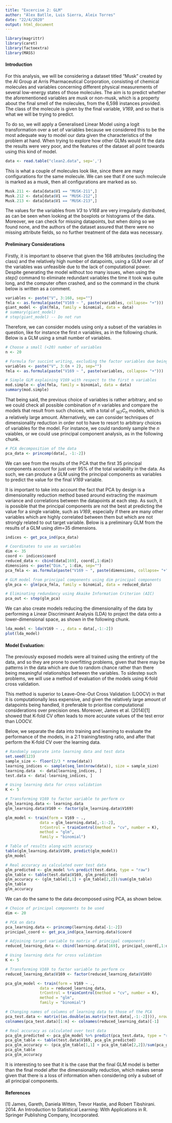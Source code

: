 ```yaml
---
title: "Excercise 2: GLM"
author: "Àlex Batlle, Luis Sierra, Aleix Torres"
date: "22/4/2020"
output: html_document
---
```


```r
library(magrittr)
library(caret)
library(factoextra)
library(MASS)
```

#### Introduction

For this analysis, we will be considering a dataset titled "Musk" created by the AI Group at Arris Pharmaceutical Corporation, consisting of chemical molecules and variables concerning different physical measurements of several low-energy states of those molecules. The aim is to predict whether the aforementioned variables are musk or non-musk, which is a property about the final smell of the molecules, from the 6,598 instances provided. The class of the molecule is given by the final variable, *V169*, and so that is what we will be trying to predict.

To do so, we will apply a Generalised Linear Model using a logit transformation over a set of variables because we considered this to be the most adequate way to model our data given the characteristics of the problem at hand. When trying to explore how other GLMs would fit the data the results were very poor, and the features of the dataset all point towards using this kind of model.

```r
data <- read.table("clean2.data", sep=',')
```

This is what a couple of molecules look like, since there are many configurations for the same molecule. We can see that if one such molecule is marked as a musk, then all configurations are marked as so.

```r
Musk.211 <- data[data$V1 == "MUSK-211",]
Musk.212 <- data[data$V1 == "MUSK-212",]
Musk.213 <- data[data$V1 == "MUSK-213",]
```

The values for the variables from *V3* to *V168* are very irregularly distributed, as can be seen when looking at the boxplots or histograms of the data. Moreover, we can check for missing datapoints, but when doing so we found none, and the authors of the dataset assured that there were no missing attribute fields, so no further treatment of the data was necessary.

#### Preliminary Considerations

Firstly, it is important to observe that given the 168 attributes (excluding the class) and the relatively high number of datapoints, using a GLM over all of the variables was unfeasible due to the lack of computational power. Despite generating the model without too many issues, when using the *step()* command to eliminate redundant variables the time it took was quite long, and the computer often crashed, and so the command in the chunk below is written as a comment.

```r
variables <- paste("V", 3:168, sep="")
fmla <- as.formula(paste("V169 ~ ", paste(variables, collapse= "+")))
giant_model <- glm(fmla, family = binomial, data = data)
# summary(giant_model)
# step(giant_model) -- Do not run
```

Therefore, we can consider models using only a subset of the variables in question, like for instance the first $n$ variables, as in the following chunk. Below is a GLM using a small number of variables.

```r
# Choose a small (<20) number of variables
n <- 20

# Formula for succint writing, excluding the factor variables due being the names
variables <- paste("V", 3:(n + 2), sep="")
fmla <- as.formula(paste("V169 ~ ", paste(variables, collapse= "+")))

# Simple GLM explaining V169 with respect to the first n variables
mod.simple <- glm(fmla, family = binomial, data = data)
summary(mod.simple)
```

That being said, the previous choice of variables is rather arbitrary, and so we could check all possible combination of $n$ variables and compare the models that result from such choices, with a total of $_{167} C_{n}$ models, which is a relatively large amount. Alternatively, we can consider techniques of dimensionality reduction in order not to have to resort to arbitrary choices of variables for the model. For instance, we could randomly sample the $n$ vaiables, or we could use principal component analysis, as in the following chunk.

```r
# PCA decomposition of the data
pca_data <- princomp(data[, -1:-2])
```

We can see from the results of the PCA that the first 35 principal components account for just over 95% of the total variability in the data. As such, we can produce a GLM using the principal components as variables to predict the value for the final *V169* variable.

It is important to take into account the fact that PCA by design is a dimensionality reduction method based around extracting the maximum variance and correlations between the datapoints at each step. As such, it is possible that the principal components are not the best at predicting the value for a single variable, such as *V169*, especially if there are many other variables which are highly correlated between them but which are not strongly related to out target variable. Below is a preliminary GLM from the results of a GLM using *dim=*35 dimensions.

```r
indices <- get_pca_ind(pca_data)

# Coordinates to use as variables
dim <- 35
coord <- indices$coord
reduced_data <- cbind(data[169], coord[,1:dim])
dimensions <- paste("Dim.", 1:dim, sep="")
pca_fmla <- as.formula(paste("V169 ~ ", paste(dimensions, collapse= "+")))

# GLM model from principal components using dim principal components
glm_pca <- glm(pca_fmla, family = binomial, data = reduced_data)

# Eliminating redundancy using Akaike Information Criterion (AIC)
pca_out <- step(glm_pca)
```

We can also create models reducing the dimensionality of the data by performing a Linear Discriminant Analysis (LDA) to project the data onto a lower-dimensional space, as shown in the following chunk.

```r
lda_model <- lda(V169 ~ ., data = data[,-1:-2]) 
plot(lda_model)
```

#### Model Evaluation:

The previously exposed models were all trained using the entirety of the data, and so they are prone to overfitting problems, given that there may be patterns in the data which are due to random chance rather than there being meaningful relationships between the variables. To sidestep such problems, we will use a method of evaluation of the models using K-fold cross validation.

This method is superior to Leave-One-Out Cross Validation (LOOCV) in that it is computationally less expensive, and given the relatively large amount of datapoints being handled, it preferable to prioritise computational considerations over precision ones. Moreover, James et al. (2014)[1] showed that K-fold CV often leads to more accurate values of the test error than LOOCV.

Below, we separate the data into training and learning to evaluate the performance of the models, in a 2:1 training/testing ratio, and after that perform the K-fold CV over the learning data.

```r
# Randomly separate into learning data and test data
set.seed(123)
sample_size <- floor(2/3 * nrow(data))
learning_indices <- sample(seq_len(nrow(data)), size = sample_size)
learning.data  <- data[learning_indices, ]
test.data <- data[-learning_indices, ]

# Using learning data for cross validation
K <- 5

# Transforming V169 to factor variable to perform cv
glm_learning.data <- learning.data
glm_learning.data$V169 <- factor(glm_learning.data$V169)

glm_model <- train(form = V169 ~ .,
               data = glm_learning.data[,-1:-2],
               trControl = trainControl(method = "cv", number = K),
               method = "glm",
               family = "binomial")

# Table of results along with accuracy
table(glm_learning.data$V169, predict(glm_model))
glm_model

# Real accuracy as calculated over test data
glm_predicted <- glm_model %>% predict(test.data, type = "raw")
glm_table <- table(test.data$V169, glm_predicted)
glm_accuracy <- (glm_table[1,1] + glm_table[2,2])/sum(glm_table)
glm_table
glm_accuracy
```

We can do the same to the data decomposed using PCA, as shown below.

```r
# Choice of principal components to be used
dim <- 20

# PCA on data
pca_learning.data <- princomp(learning.data[-1:-2])
principal_coord <- get_pca_ind(pca_learning.data)$coord

# Adjoining target variable to matrix of principal components
reduced_learning_data <- cbind(learning.data[169], principal_coord[,1:dim])

# Using learning data for cross validation
K <- 5

# Transforming V169 to factor variable to perform cv
reduced_learning_data$V169 <- factor(reduced_learning_data$V169)

pca_glm_model <- train(form = V169 ~ .,
               data = reduced_learning_data,
               trControl = trainControl(method = "cv", number = K),
               method = "glm",
               family = "binomial")

# Changing names of columns of learning data to those of the PCA
pca_test.data <- matrix((as.double(as.matrix(test.data[,-1:-2]))), nrow = 2200, ncol = 167) %*% loadings(pca_learning.data)[]
colnames(pca_test.data)[1:n] <- colnames(reduced_learning_data)[-1]

# Real accuracy as calculated over test data
pca_glm_predicted <- pca_glm_model %>% predict(pca_test.data, type = "raw")
pca_glm_table <- table(test.data$V169, pca_glm_predicted)
pca_glm_accuracy <- (pca_glm_table[1,1] + pca_glm_table[2,2])/sum(pca_glm_table)
pca_glm_table
pca_glm_accuracy
```

It is interesting to see that it is the case that the final GLM model is better than the final model after the dimensionality reduction, which makes sense given that there is a loss of information when considering only a subset of all principal components.

#### References

[1] James, Gareth, Daniela Witten, Trevor Hastie, and Robert Tibshirani. 2014. An Introduction to Statistical Learning: With Applications in R. Springer Publishing Company, Incorporated.
